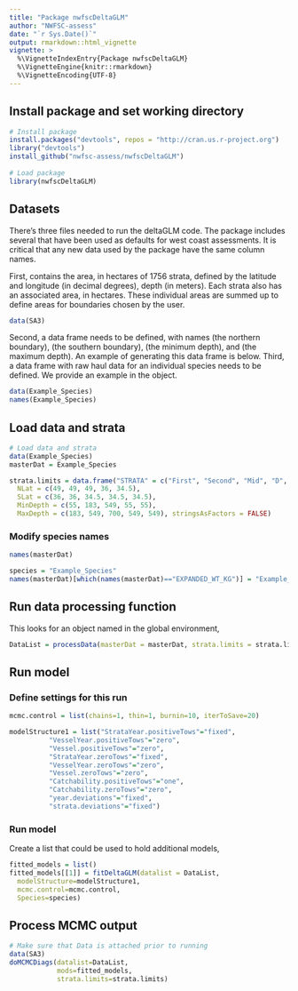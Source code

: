 ```yaml
---
title: "Package nwfscDeltaGLM"
author: "NWFSC-assess"
date: "`r Sys.Date()`"
output: rmarkdown::html_vignette
vignette: >
  %\VignetteIndexEntry{Package nwfscDeltaGLM}
  %\VignetteEngine{knitr::rmarkdown}
  %\VignetteEncoding{UTF-8}
---
```


## Install package and set working directory

```r
# Install package
install.packages("devtools", repos = "http://cran.us.r-project.org")
library("devtools")
install_github("nwfsc-assess/nwfscDeltaGLM")
  
# Load package
library(nwfscDeltaGLM)
```

## Datasets

There's three files needed to run the deltaGLM code. The package includes several that have been used as defaults for west coast assessments. It is critical that any new data used by the package have the same column names.

First, \code{SA3} contains the area, in hectares of 1756 strata, defined by the latitude and longitude (in decimal degrees), depth (in meters). Each strata also has an associated area, in hectares. These individual areas are summed up to define areas for boundaries chosen by the user.  
```r
data(SA3)
```

Second, a \code{strata.limits} data frame needs to be defined, with names \code{NLat} (the northern boundary), \code{SLat} (the southern boundary), \code{MinDepth} (the minimum depth), and \code{MaxDepth} (the maximum depth). An example of generating this data frame is below. 
Third, a data frame with raw haul data for an individual species needs to be defined. We provide an example in the \code{Example_Species} object. 

```r
data(Example_Species)
names(Example_Species)
```


## Load data and strata

```r
# Load data and strata
data(Example_Species)
masterDat = Example_Species

strata.limits = data.frame("STRATA" = c("First", "Second", "Mid", "D", "South"),
  NLat = c(49, 49, 49, 36, 34.5), 
  SLat = c(36, 36, 34.5, 34.5, 34.5),
  MinDepth = c(55, 183, 549, 55, 55),
  MaxDepth = c(183, 549, 700, 549, 549), stringsAsFactors = FALSE)
```

### Modify species names
```r
names(masterDat)

species = "Example_Species"
names(masterDat)[which(names(masterDat)=="EXPANDED_WT_KG")] = "Example_Species"
```

## Run data processing function
This looks for an object named \code{masterDat} in the global environment,
```r
DataList = processData(masterDat = masterDat, strata.limits = strata.limits)
```

## Run model

### Define settings for this run
```r
mcmc.control = list(chains=1, thin=1, burnin=10, iterToSave=20)

modelStructure1 = list("StrataYear.positiveTows"="fixed", 
          "VesselYear.positiveTows"="zero",
          "Vessel.positiveTows"="zero",
          "StrataYear.zeroTows"="fixed",
          "VesselYear.zeroTows"="zero",
          "Vessel.zeroTows"="zero",
          "Catchability.positiveTows"="one",
          "Catchability.zeroTows"="zero",
          "year.deviations"="fixed",
          "strata.deviations"="fixed")
```

### Run model 
Create a list that could be used to hold additional models,

```r
fitted_models = list()
fitted_models[[1]] = fitDeltaGLM(datalist = DataList, 
  modelStructure=modelStructure1, 
  mcmc.control=mcmc.control, 
  Species=species)
```

## Process MCMC output
```r
# Make sure that Data is attached prior to running
data(SA3)
doMCMCDiags(datalist=DataList, 
            mods=fitted_models,
            strata.limits=strata.limits)
```



